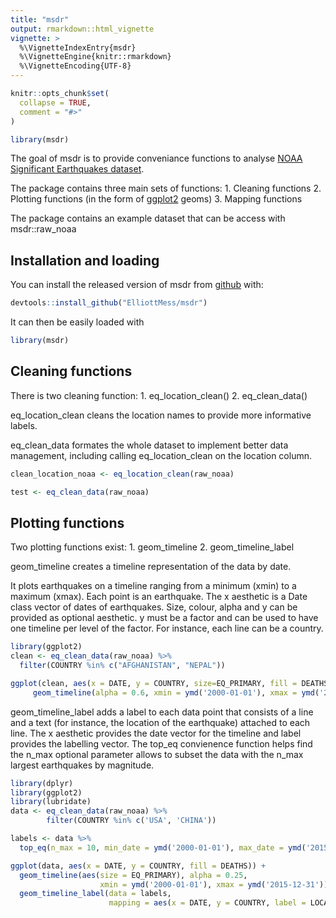 ```yaml
---
title: "msdr"
output: rmarkdown::html_vignette
vignette: >
  %\VignetteIndexEntry{msdr}
  %\VignetteEngine{knitr::rmarkdown}
  %\VignetteEncoding{UTF-8}
---
```


```r
knitr::opts_chunk$set(
  collapse = TRUE,
  comment = "#>"
)
```

```r
library(msdr)
```
The goal of msdr is to provide conveniance functions to analyse [NOAA Significant Earthquakes dataset](https://www.ngdc.noaa.gov/hazel/view/hazards/earthquake/search).

The package contains three main sets of functions:
1. Cleaning functions
2. Plotting functions (in the form of [ggplot2](https://ggplot2.tidyverse.org/) geoms)
3. Mapping functions

The package contains an example dataset that can be access with msdr::raw_noaa

## Installation and loading

You can install the released version of msdr from [github](https://github.com/ElliottMess/msdr) with:

``` r
devtools::install_github("ElliottMess/msdr")
```

It can then be easily loaded with
``` r
library(msdr)
```


## Cleaning functions

There is two cleaning function:
1. eq_location_clean()
2. eq_clean_data()

eq_location_clean cleans the location names to provide more informative labels.

eq_clean_data formates the whole dataset to implement better data management, including calling eq_location_clean on the location column.


```r
clean_location_noaa <- eq_location_clean(raw_noaa)

test <- eq_clean_data(raw_noaa)
```


## Plotting functions
Two plotting functions exist:
1. geom_timeline
2. geom_timeline_label

geom_timeline creates a timeline representation of the data by date. 

It plots earthquakes on a timeline ranging from a minimum (xmin) to a maximum (xmax). Each point is an earthquake. The x aesthetic  is a Date class vector of dates of earthquakes.
Size, colour, alpha and y can be provided as optional aesthetic.
y must be a factor and can be used to have one timeline per level of the factor. For instance, each line can be a country.

```r
library(ggplot2)
clean <- eq_clean_data(raw_noaa) %>% 
  filter(COUNTRY %in% c("AFGHANISTAN", "NEPAL"))

ggplot(clean, aes(x = DATE, y = COUNTRY, size=EQ_PRIMARY, fill = DEATHS)) +
     geom_timeline(alpha = 0.6, xmin = ymd('2000-01-01'), xmax = ymd('2015-12-31'))
```
geom_timeline_label adds a label to each data point that consists of a line and a text (for instance, the location of the earthquake) attached to each line.
The x aesthetic provides the date vector for the timeline and label provides the labelling vector.
The top_eq convienence function helps find the n_max optional parameter allows to subset the data with the n_max largest earthquakes by magnitude.

```r
library(dplyr)
library(ggplot2)
library(lubridate)
data <- eq_clean_data(raw_noaa) %>%
        filter(COUNTRY %in% c('USA', 'CHINA'))

labels <- data %>%
  top_eq(n_max = 10, min_date = ymd('2000-01-01'), max_date = ymd('2015-12-31'))

ggplot(data, aes(x = DATE, y = COUNTRY, fill = DEATHS)) +
  geom_timeline(aes(size = EQ_PRIMARY), alpha = 0.25,
                    xmin = ymd('2000-01-01'), xmax = ymd('2015-12-31')) +
  geom_timeline_label(data = labels,
                      mapping = aes(x = DATE, y = COUNTRY, label = LOCATION_NAME))

```
